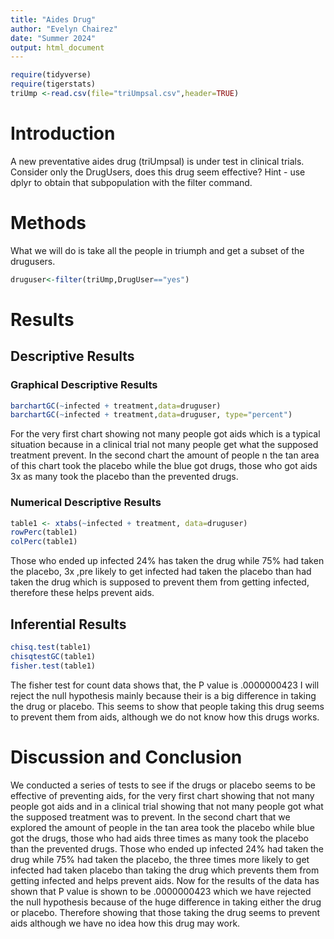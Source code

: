 ```yaml
---
title: "Aides Drug"
author: "Evelyn Chairez"
date: "Summer 2024"
output: html_document
---
```


```r
require(tidyverse)
require(tigerstats)
triUmp <-read.csv(file="triUmpsal.csv",header=TRUE)
```

# Introduction

<!--In this section you explain what you are trying to show.  Where did the data come from?  What is the research or other question you are trying to answer?.  If you skimp in this section expect to be marked down in your grade. Paint a picture of the project a couple of paragraphs is expected!-->

A new  preventative aides drug (triUmpsal) is under test in clinical trials. Consider only the DrugUsers, does this drug seem effective?  Hint - use dplyr to obtain that subpopulation with the filter command.



# Methods

<!--Decide on your methods:  use "variable analysis" or other appropriate descriptors.  Make sure to choose at least one graphical method and at least one numerical method. Discuss what data manipulations may be needed for example subsetting or other binning procedures and what sort of graphical displays and inferential tools will be used!-->

What we will do is take all the people in triumph and get a subset of the drugusers. 
```r
druguser<-filter(triUmp,DrugUser=="yes")
```

# Results

<!--Divide this section into two sub-sections:  One for your descriptive  results and one for your inferential results.!-->

## Descriptive Results

### Graphical Descriptive Results

<!--Graphical results here.  Make sure to show your code.  Provide appropriate labels for axes, giving units if possible, and provide a good title for the graph, too.  Use the graphical results to describe the patterns if any that exist in the data as focused toward the research question. Bottom line is to explain the features of the graph that are relevant to conforming or departing to what is expected by your null hypothesis !-->
```r
barchartGC(~infected + treatment,data=druguser)
barchartGC(~infected + treatment,data=druguser, type="percent")

```

For the very first chart showing not many people got aids which is a typical situation because in a clinical trial not many people get what the supposed treatment prevent. In the second chart the amount of people n the tan area of this chart took the placebo while the blue got drugs, those who got aids 3x as many took the placebo than the prevented drugs. 


### Numerical Descriptive Results

<!--Numerical results go here. Use the numerical results to describe the patterns if any that exist in the data as focused toward the research question!-->
```r
table1 <- xtabs(~infected + treatment, data=druguser)
rowPerc(table1)
colPerc(table1)
```
  
Those who ended up infected 24% has taken the drug while 75% had taken the placebo, 3x ,pre likely to get infected had taken the placebo than had taken the drug which is supposed to prevent them from getting infected, therefore these helps prevent aids. 

## Inferential Results

<!--State hypothesis clearly.  Make sure your discussion of the inferential test covers all the aspects that the test output produces, such as test statistic, p-value etc.  Make a decision about the null hypothesis, explain the assumptions on which the selected test/procedure was based, and why the chosen procedure satisfys the assumptions and is appropriate to answer the research question!-->

```r
chisq.test(table1)
chisqtestGC(table1)
fisher.test(table1)
```
  
  The fisher test for count data shows that, the P value is .0000000423 I will reject the null hypothesis mainly because their is a big difference in taking the drug or placebo. This seems to show that people taking this drug seems to prevent them from aids, although we do not know how this drugs works.
  

# Discussion and Conclusion

<!--Discussion and conclusion here.  If you found a relationship be sure to consider whether the relationship occurs because one of the variavbles causes the other, or whether they perhasps are related for some other reason.  Watch the chapter 6 videos from the GeorgeTown videos collection.!-->
  
 We conducted a series of tests to see if the drugs or placebo seems to be effective of preventing aids, for the very first chart showing that not many people got aids and in a clinical trial showing that not many people got what the supposed treatment was to prevent. In the second chart that we explored the amount of people in the tan area took the placebo while blue got the drugs, those who had aids three times as many took the placebo than the prevented drugs. Those who ended up infected 24% had taken the drug while 75% had taken the placebo, the three times more likely to get infected had taken placebo than taking the drug which prevents them from getting infected and helps prevent aids. Now for the results of the data has shown that P value is shown to be .0000000423 which we have rejected the null hypothesis because of the huge difference in taking either the drug or placebo. Therefore showing that those taking the drug seems to prevent aids although we have no idea how this drug may work. 
  